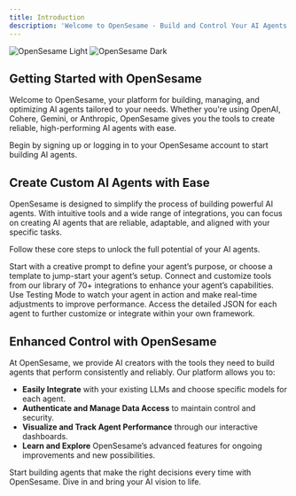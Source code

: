 ```yaml
---
title: Introduction
description: 'Welcome to OpenSesame - Build and Control Your AI Agents with Confidence'
---
```


<img
  className="block dark:hidden"
  src="/images/oslogo.png"
  alt="OpenSesame Light"
/>
<img
  className="hidden dark:block"
  src="/images/oslogowhite.png"
  alt="OpenSesame Dark"
/>

## Getting Started with OpenSesame

Welcome to OpenSesame, your platform for building, managing, and optimizing AI agents tailored to your needs. Whether you're using OpenAI, Cohere, Gemini, or Anthropic, OpenSesame gives you the tools to create reliable, high-performing AI agents with ease.

<CardGroup cols={2}>
  <Card
    title="Sign Up or Log In"
    icon="pen-to-square"
    href="https://app.opensesame.dev/"
  >
    Begin by signing up or logging in to your OpenSesame account to start building AI agents.
  </Card>
</CardGroup>

## Create Custom AI Agents with Ease

OpenSesame is designed to simplify the process of building powerful AI agents. With intuitive tools and a wide range of integrations, you can focus on creating AI agents that are reliable, adaptable, and aligned with your specific tasks.

Follow these core steps to unlock the full potential of your AI agents.

<CardGroup cols={2}>
  <Card
    title="Enter a Prompt"
    icon="lightbulb"
  >
    Start with a creative prompt to define your agent’s purpose, or choose a template to jump-start your agent’s setup.
  </Card>
  <Card
    title="Choose Tools"
    icon="toolbox"
  >
    Connect and customize tools from our library of 70+ integrations to enhance your agent’s capabilities.
  </Card>
  <Card
    title="Test and Refine"
    icon="rectangle-code"
  >
    Use Testing Mode to watch your agent in action and make real-time adjustments to improve performance.
  </Card>
  <Card
    title="Access Agent JSON"
    icon="code"
  >
    Access the detailed JSON for each agent to further customize or integrate within your own framework.
  </Card>
</CardGroup>

## Enhanced Control with OpenSesame

At OpenSesame, we provide AI creators with the tools they need to build agents that perform consistently and reliably. Our platform allows you to:

- **Easily Integrate** with your existing LLMs and choose specific models for each agent.
- **Authenticate and Manage Data Access** to maintain control and security.
- **Visualize and Track Agent Performance** through our interactive dashboards.
- **Learn and Explore** OpenSesame’s advanced features for ongoing improvements and new possibilities.

Start building agents that make the right decisions every time with OpenSesame. Dive in and bring your AI vision to life.
